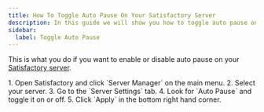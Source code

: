 ```yaml
---
title: How To Toggle Auto Pause On Your Satisfactory Server
description: In this guide we will show you how to toggle auto pause on your Satisfactory dedicated server.
sidebar:
  label: Toggle Auto Pause
---
```


This is what you do if you want to enable or disable auto pause on your [Satisfactory server](https://www.gamehostbros.com/satisfactory-server-hosting/).

<Steps>
1. Open Satisfactory and click `Server Manager` on the main menu.
2. Select your server.
3. Go to the `Server Settings` tab.
4. Look for `Auto Pause` and toggle it on or off.
5. Click `Apply` in the bottom right hand corner.
</Steps>